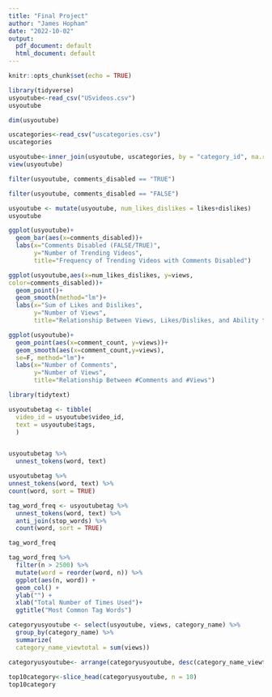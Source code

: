 ```yaml
---
title: "Final Project"
author: "James Hopham"
date: "2022-10-02"
output:
  pdf_document: default
  html_document: default
---
```


```r
knitr::opts_chunk$set(echo = TRUE)
```



```r
library(tidyverse)
usyoutube<-read_csv("USvideos.csv")
usyoutube

dim(usyoutube)

uscategories<-read_csv("uscategories.csv")
uscategories

usyoutube<-inner_join(usyoutube, uscategories, by = "category_id", na.rm = TRUE)
view(usyoutube)
```

```r
filter(usyoutube, comments_disabled == "TRUE")
```

```r
filter(usyoutube, comments_disabled == "FALSE")

```

```r
usyoutube <- mutate(usyoutube, num_likes_dislikes = likes+dislikes)
usyoutube
```

```r
ggplot(usyoutube)+
  geom_bar(aes(x=comments_disabled))+
  labs(x="Comments Disabled (FALSE/TRUE)",
       y="Number of Trending Videos",
       title="Frequency of Trending Videos with Comments Disabled")
```


```r
ggplot(usyoutube,aes(x=num_likes_dislikes, y=views,
color=comments_disabled))+
  geom_point()+
  geom_smooth(method="lm")+
  labs(x="Sum of Likes and Dislikes",
       y="Number of Views",
       title="Relationship Between Views, Likes/Dislikes, and Ability to Comment")
```


```r
ggplot(usyoutube)+
  geom_point(aes(x=comment_count, y=views))+
  geom_smooth(aes(x=comment_count,y=views),
  se=F, method="lm")+
  labs(x="Number of Comments",
       y="Number of Views",
       title="Relationship Between #Comments and #Views")
```



```r
library(tidytext)

usyoutubetag <- tibble(
  video_id = usyoutube$video_id,
  text = usyoutube$tags,
  )


usyoutubetag %>%
  unnest_tokens(word, text)

usyoutubetag %>%
unnest_tokens(word, text) %>%
count(word, sort = TRUE)

tag_word_freq <- usyoutubetag %>%
  unnest_tokens(word, text) %>%
  anti_join(stop_words) %>%
  count(word, sort = TRUE)

tag_word_freq
```

```r
tag_word_freq %>%
  filter(n > 2500) %>%
  mutate(word = reorder(word, n)) %>%
  ggplot(aes(n, word)) +
  geom_col() +
  ylab("") +
  xlab("Total Number of Times Used")+
  ggtitle("Most Common Tag Words")
```
```r
categoryusyoutube <- select(usyoutube, views, category_name) %>% 
  group_by(category_name) %>%
  summarize(
  category_name_viewtotal = sum(views))

categoryusyoutube<- arrange(categoryusyoutube, desc(category_name_viewtotal))
 
top10category<-slice_head(categoryusyoutube, n = 10) 
top10category
```

